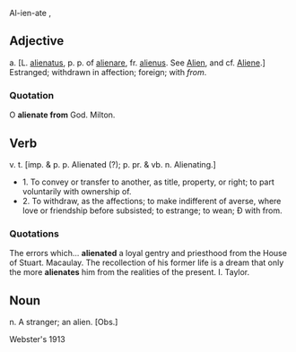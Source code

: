 Al-ien-ate , 
==Adjective==
a. 
[L. [[alienatus]], p. p. of [[alienare]], fr. [[alienus]]. See [[Alien]], and cf. [[Aliene]].] 
Estranged; withdrawn in affection; foreign; with ''from''. 
===Quotation===
O '''alienate from''' God. Milton.

==Verb==
v. t. [imp. & p. p. Alienated (?); p. pr. & vb. n. Alienating.] 
*1. To convey or transfer to another, as title, property, or right; to part voluntarily with ownership of.
*2. To withdraw, as the affections; to make indifferent of averse, where love or friendship before subsisted; to estrange; to wean; Ð with from.
===Quotations===
The errors which... '''alienated''' a loyal gentry and priesthood from the House of Stuart. Macaulay.
The recollection of his former life is a dream that only the more '''alienates''' him from the realities of the present. I. Taylor.

==Noun==
n. A stranger; an alien. [Obs.]



Webster's 1913
